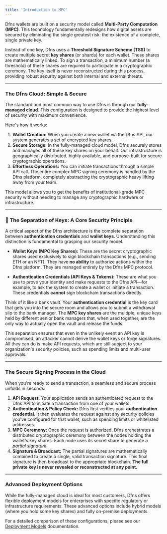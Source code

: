 ```yaml
---
title: 'Introduction to MPC'
---
```


Dfns wallets are built on a security model called **Multi-Party Computation (MPC)**. This technology fundamentally redesigns how digital assets are secured by eliminating the single greatest risk: the existence of a complete, single private key.

Instead of one key, Dfns uses a **Threshold Signature Scheme (TSS)** to create multiple secret **key shares** (or shards) for each wallet. These shares are mathematically linked. To sign a transaction, a minimum number (a threshold) of these shares are required to participate in a cryptographic ceremony. The key itself is never reconstructed during this process, providing robust security against both internal and external threats.

-----

### The Dfns Cloud: Simple & Secure

The standard and most common way to use Dfns is through our **fully-managed cloud**. This configuration is designed to provide the highest level of security with maximum convenience.

Here's how it works:

1.  **Wallet Creation:** When you create a new wallet via the Dfns API, our system generates a set of encrypted key shares.
2.  **Secure Storage:** In the fully-managed cloud model, Dfns securely stores and manages all of these key shares on your behalf. Our infrastructure is geographically distributed, highly available, and purpose-built for secure cryptographic operations.
3.  **Effortless Operations:** You can initiate transactions through a simple API call. The entire complex MPC signing ceremony is handled by the Dfns platform, completely abstracting the cryptographic heavy lifting away from your team.

This model allows you to get the benefits of institutional-grade MPC security without needing to manage any cryptographic hardware or infrastructure.

-----

### 🔑 The Separation of Keys: A Core Security Principle

A critical aspect of the Dfns architecture is the complete separation between **authentication credentials** and **wallet keys**. Understanding this distinction is fundamental to grasping our security model.

  * **Wallet Keys (MPC Key Shares):** These are the secret cryptographic shares used exclusively to sign blockchain transactions (e.g., sending ETH or an NFT). They have **no ability** to authorize actions within the Dfns platform. They are managed entirely by the Dfns MPC protocol.

  * **Authentication Credentials (API Keys & Tokens):** These are what you use to prove your identity and make requests to the Dfns API—for example, to ask the system to create a wallet or initiate a transaction. These credentials **cannot** sign blockchain transactions directly.

Think of it like a bank vault. Your **authentication credential** is the key card that gets you into the secure room and allows you to submit a withdrawal slip to the bank manager. The **MPC key shares** are the multiple, unique keys held by different senior bank managers that, when used together, are the only way to actually open the vault and release the funds.

This separation ensures that even in the unlikely event an API key is compromised, an attacker cannot derive the wallet keys or forge signatures. All they can do is make API requests, which are still subject to your organization's security policies, such as spending limits and multi-user approvals.

-----

### The Secure Signing Process in the Cloud

When you're ready to send a transaction, a seamless and secure process unfolds in seconds:

1.  **API Request:** Your application sends an authenticated request to the Dfns API to initiate a transaction from one of your wallets.
2.  **Authentication & Policy Check:** Dfns first verifies your **authentication credential**. It then evaluates the request against any security policies you've configured for that wallet, such as spending limits or whitelisted addresses.
3.  **MPC Ceremony:** Once the request is authorized, Dfns orchestrates a distributed cryptographic ceremony between the nodes holding the wallet's key shares. Each node uses its secret share to generate a *partial signature*.
4.  **Signature & Broadcast:** The partial signatures are mathematically combined to create a single, valid transaction signature. This final signature is then broadcast to the appropriate blockchain. **The full private key is never revealed or reconstructed at any point.**

-----

### Advanced Deployment Options

While the fully-managed cloud is ideal for most customers, Dfns offers flexible deployment models for enterprises with specific regulatory or infrastructure requirements. These advanced options include hybrid models (where you hold some key shares) and fully on-premise deployments.

For a detailed comparison of these configurations, please see our [Deployment Models](/advanced/deployment-models) documentation.